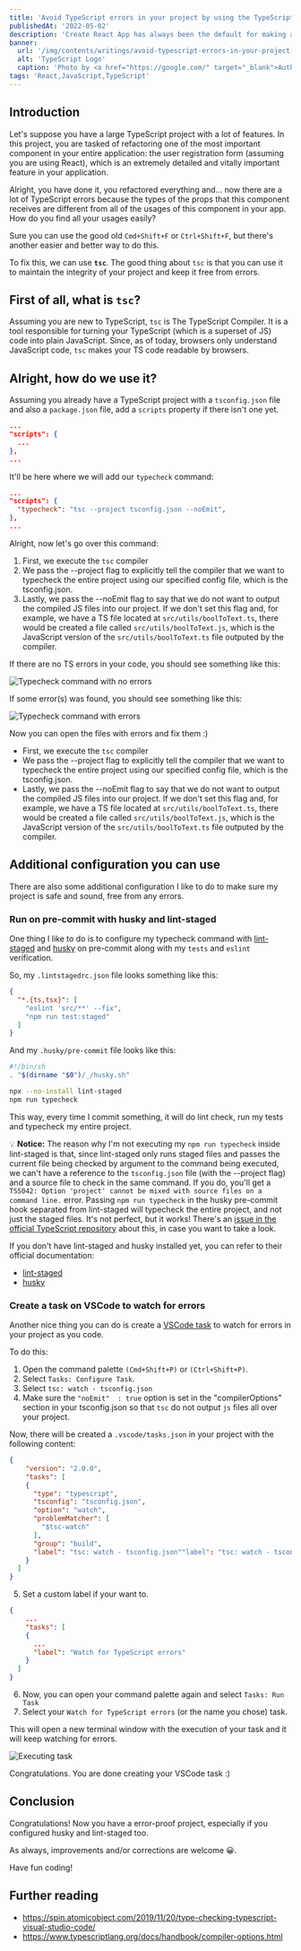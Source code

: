 ```yaml
---
title: 'Avoid TypeScript errors in your project by using the TypeScript compiler'
publishedAt: '2022-05-02'
description: 'Create React App has always been the default for making a React Application, is there a faster way?'
banner:
  url: '/img/contents/writings/avoid-typescript-errors-in-your-project-by-using-the-typescript-compiler/banner.png'
  alt: 'TypeScript Logo'
  caption: 'Photo by <a href="https://google.com/" target="_blank">Author</a> on <a href="https://unsplash.com/" target="_blank">Unsplash</a>'
tags: 'React,JavaScript,TypeScript'
---
```


## Introduction

Let's suppose you have a large TypeScript project with a lot of features. In this project, you are tasked of refactoring one of the most important component in your entire application: the user registration form (assuming you are using React), which is an extremely detailed and vitally important feature in your application.

Alright, you have done it, you refactored everything and... now there are a lot of TypeScript errors because the types of the props that this component receives are different from all of the usages of this component in your app. How do you find all your usages easily?

Sure you can use the good old `Cmd+Shift+F` or `Ctrl+Shift+F`, but there's another easier and better way to do this.

To fix this, we can use **`tsc`**. The good thing about `tsc` is that you can use it to maintain the integrity of your project and keep it free from errors.

## First of all, what is `tsc`?

Assuming you are new to TypeScript, `tsc` is The TypeScript Compiler. It is a tool responsible for turning your TypeScript (which is a superset of JS) code into plain JavaScript. Since, as of today, browsers only understand JavaScript code, `tsc` makes your TS code readable by browsers.

## Alright, how do we use it?

Assuming you already have a TypeScript project with a `tsconfig.json` file and also a `package.json` file, add a `scripts` property if there isn't one yet. 

```json
...
"scripts": {
  ...
},
...
```

It'll be here where we will add our `typecheck` command:


```json
...
"scripts": {
  "typecheck": "tsc --project tsconfig.json --noEmit",
},
...
```

Alright, now let's go over this command:

1. First, we execute the `tsc` compiler
2. We pass the --project flag to explicitly tell the compiler that we want to typecheck the entire project using our specified config file, which is the tsconfig.json.
3. Lastly, we pass the --noEmit flag to say that we do not want to output the compiled JS files into our project. If we don't set this flag and, for example, we have a TS file located at `src/utils/boolToText.ts`, there would be created a file called `src/utils/boolToText.js`, which is the JavaScript version of the `src/utils/boolToText.ts` file outputed by the compiler. 

If there are no TS errors in your code, you should see something like this:

![Typecheck command with no errors](/img/contents/writings/avoid-typescript-errors-in-your-project-by-using-the-typescript-compiler/typecheck-no-errors.png)

If some error(s) was found, you should see something like this:

![Typecheck command with errors](/img/contents/writings/avoid-typescript-errors-in-your-project-by-using-the-typescript-compiler/typecheck-with-errors.png)

Now you can open the files with errors and fix them :)

- First, we execute the `tsc` compiler
- We pass the --project flag to explicitly tell the compiler that we want to typecheck the entire project using our specified config file, which is the tsconfig.json.
- Lastly, we pass the --noEmit flag to say that we do not want to output the compiled JS files into our project. If we don't set this flag and, for example, we have a TS file located at `src/utils/boolToText.ts`, there would be created a file called `src/utils/boolToText.js`, which is the JavaScript version of the `src/utils/boolToText.ts` file outputed by the compiler. 

## Additional configuration you can use

There are also some additional configuration I like to do to make sure my project is safe and sound, free from any errors.

### Run on pre-commit with husky and lint-staged

One thing I like to do is to configure my typecheck command with [lint-staged](https://github.com/okonet/lint-staged) and [husky](https://typicode.github.io/husky/) on pre-commit along with my `tests` and `eslint` verification. 

So, my `.lintstagedrc.json` file looks something like this:

```json
{
  "*.{ts,tsx}": [
    "eslint 'src/**' --fix",
    "npm run test:staged"
  ]
}
```

And my `.husky/pre-commit` file looks like this:

```bash
#!/bin/sh
. "$(dirname "$0")/_/husky.sh"

npx --no-install lint-staged
npm run typecheck
```

This way, every time I commit something, it will do lint check, run my tests and typecheck my entire project.

💡 __Notice:__ The reason why I'm not executing my `npm run typecheck` inside lint-staged is that, since lint-staged only runs staged files and passes the current file being checked by argument to the command being executed, we can't have a reference to the `tsconfig.json` file (with the --project flag) and a source file to check in the same command. If you do, you'll get a `TS5042: Option 'project' cannot be mixed with source files on a command line.` error. Passing `npm run typecheck` in the husky pre-commit hook separated from lint-staged will typecheck the entire project, and not just the staged files. It's not perfect, but it works! There's an [issue in the official TypeScript repository](https://github.com/microsoft/TypeScript/issues/27379) about this, in case you want to take a look.

If you don't have lint-staged and husky installed yet, you can refer to their official documentation:

- [lint-staged](https://github.com/okonet/lint-staged)
- [husky](https://typicode.github.io/husky/)

### Create a task on VSCode to watch for errors

Another nice thing you can do is create a [VSCode task](https://code.visualstudio.com/docs/editor/tasks) to watch for errors in your project as you code.

To do this: 

1. Open the command palette `(Cmd+Shift+P)` or `(Ctrl+Shift+P)`.
2. Select `Tasks: Configure Task`.
3. Select `tsc: watch - tsconfig.json`
4. Make sure the `"noEmit"  : true` option is set in the "compilerOptions" section in your tsconfig.json so that `tsc` do not output `js` files all over your project.

Now, there will be created a `.vscode/tasks.json` in your project with the following content:

```json
{
    "version": "2.0.0",
    "tasks": [
    {
      "type": "typescript",
      "tsconfig": "tsconfig.json",
      "option": "watch",
      "problemMatcher": [
        "$tsc-watch"
      ],
      "group": "build",
      "label": "tsc: watch - tsconfig.json""label": "tsc: watch - tsconfig.json""label": "tsc: watch - tsconfig.json""label": "tsc: watch - tsconfig.json""label": "tsc: watch - tsconfig.json""label": "tsc: watch - tsconfig.json""label": "tsc: watch - tsconfig.json""label": "tsc: watch - tsconfig.json"
    }
  ]
}
```

5. Set a custom label if your want to.

```json
{
    ...
    "tasks": [
    {
      ...
      "label": "Watch for TypeScript errors"
    }
  ]
}
```

6. Now, you can open your command palette again and select `Tasks: Run Task`
7. Select your `Watch for TypeScript errors` (or the name you chose) task.

This will open a new terminal window with the execution of your task and it will keep watching for errors.

![Executing task](/img/contents/writings/avoid-typescript-errors-in-your-project-by-using-the-typescript-compiler/executing-task.png)

Congratulations. You are done creating your VSCode task :) 

## Conclusion

Congratulations! Now you have a error-proof project, especially if you configured husky and lint-staged too.

As always, improvements and/or corrections are welcome 😀.

Have fun coding!

## Further reading

- https://spin.atomicobject.com/2019/11/20/type-checking-typescript-visual-studio-code/
- https://www.typescriptlang.org/docs/handbook/compiler-options.html
